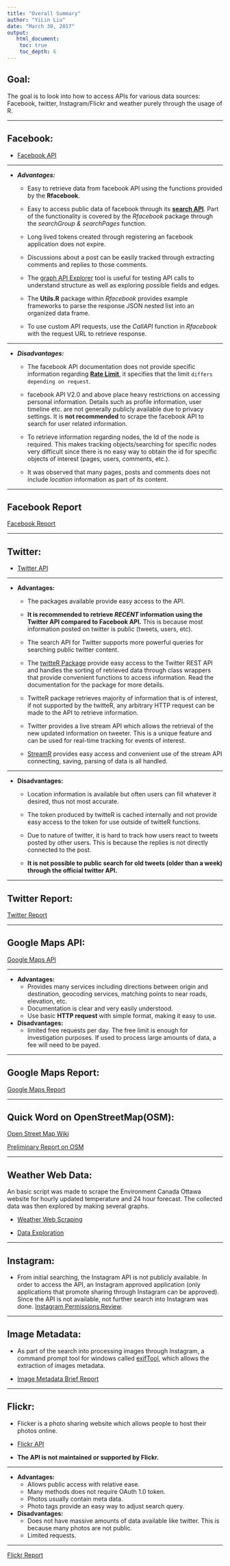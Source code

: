 ```yaml
---
title: "Overall Summary"
author: "YiLin Liu"
date: "March 30, 2017"
output: 
   html_document:
    toc: true
    toc_depth: 6
---
```



##   Goal:
The goal is to look into how to access APIs for various data sources:
Facebook, twitter, Instagram/Flickr and weather purely through the usage 
of R.


*****


##  Facebook:
*   [Facebook API](https://developers.facebook.com/docs/graph-api)

***** 

*   ___Advantages:___
    +   Easy to retrieve data from facebook API using 
        the functions provided by the __Rfacebook__. 
        
    +   Easy to access public data of facebook through its [__search API__](https://developers.facebook.com/docs/graph-API/using-graph-API#search).
        Part of the functionality is covered by the _Rfacebook_ package through the _searchGroup &
        searchPages_ function.
        
    +   Long lived tokens created through registering an facebook application
        does not expire.
        
    +   Discussions about a post can be easily tracked through extracting
        comments and replies to those comments.
        
    +   The [graph API Explorer](https://developers.facebook.com/tools/explorer/) tool is useful for testing API 
        calls to understand structure as well as exploring possible fields and edges.
        
    +   The __Utils.R__ package within _Rfacebook_ provides example frameworks to parse 
        the response JSON nested list into an organized data frame.
        
    +   To use custom API requests, use the _CallAPI_ function in _Rfacebook_ 
        with the request URL to retrieve response.

*****

*   ___Disadvantages:___
    +   The facebook API documentation does not provide specific information regarding [__Rate         Limit__](https://developers.facebook.com/docs/graph-API/advanced/rate-limiting), 
    it specifies that the limit `differs depending on request`.
    
    +   facebook API V2.0 and above place heavy restrictions 
        on accessing personal information. Details
        such as profile information, user timeline etc. are not 
        generally publicly available due to privacy settings.
        It is __not recommended__ to scrape the facebook API to search for user related
        information.
        
    +   To retrieve information regarding nodes, the Id of the node
        is required. This makes tracking objects/searching for
        specific nodes very difficult
        since there is no easy way to obtain the id for specific
        objects of interest (pages, users, comments, etc.).
        
    +   It was observed that many pages, posts and comments
        does not include _location_ information as part of its content.


    
***** 

##  Facebook Report
[Facebook Report](.\Facebook\FacebookReport.html)


    

*****

##  Twitter:
*   [Twitter API](https://dev.twitter.com/overview/api)

*****

*   __Advantages:__
    +   The packages available provide easy access to the API.
    
    +   __It is recommended to retrieve _RECENT_ information
    using the Twitter API compared to Facebook API.__
    This is because most information posted on twitter
    is public (tweets, users, etc).
    
    +   The search API for Twitter supports more powerful
    queries for searching public twitter content. 
    
    +   The [twitteR Package](https://cran.r-project.org/web/packages/twitteR/index.html) provide easy 
    access to the Twitter REST API and handles the sorting of retrieved data through
    class wrappers that provide convenient functions to access
    information. Read the documentation for the package for more details.
    
    +   TwitteR package retrieves majority of information that is of interest,
    if not supported by the twitteR, any arbitrary HTTP request
    can be made to the API to retrieve information.
    
    +   Twitter provides a live stream API which allows the retrieval 
    of the new updated information on tweeter. This is a unique feature
    and can be used for real-time tracking for events of interest. 
    
    +   [StreamR](https://github.com/pablobarbera/streamR) provides easy access and convenient use of the stream API
    connecting, saving, parsing of data is all handled. 

*****

*   __Disadvantages:__
    +   Location information is available but often users can fill 
    whatever it desired, thus not most accurate. 
    
    +   The token produced by twitteR is cached internally and not
    provide easy access to the token for use outside of twitteR functions.
    
    +   Due to nature of twitter, it is hard to track how users
    react to tweets posted by other users. This is because the replies is not
    directly connected to the post. 
    
    +   __It is not possible to public search for old tweets (older than a week)
        through the official twitter API.__

    
*****

## Twitter Report:
[Twitter Report](.\Twitter\TwitterReport\TwitterReport.html)



*****

##  Google Maps API:

[Google Maps API](https://developers.google.com/maps/web-services/)

*****

*   __Advantages:__
    +   Provides many services including directions between origin and destination,
        geocoding services, matching points to near roads, elevation, etc.
    +   Documentation is clear and very easily understood.
    +   Use basic __HTTP request__ with simple format, making it easy to use.

*   __Disadvantages:__
    +   limited free requests per day. The free
        limit is enough for investigation purposes. If used to process
        large amounts of data, a fee will need to be payed.
        

*****

##  Google Maps Report:
[Google Maps Report](.\Maps\Google Maps\GoogleMapsReport\Google_Maps_Report.html)


*****

##  Quick Word on OpenStreetMap(OSM):

[Open Street Map Wiki](http://wiki.openstreetmap.org/wiki/Main_Page)

[Preliminary Report on OSM](.\Maps\OpenStreetMap\OSM.html)


*****

##  Weather Web Data:

An basic script was made to scrape the Environment Canada Ottawa website
for hourly updated temperature and 24 hour forecast.
The collected data was then explored by making several graphs.

*   [Weather Web Scraping](.\Weather\Weather_mini_project.html)

*   [Data Exploration](.\Weather\FurtherAnalysis.html)


*****

##  Instagram:

*   From initial searching, the Instagram API is not publicly available.
    In order to access the API, an Instagram approved application (only applications
    that promote sharing through Instagram can be approved). Since the API
    is not available, not further search into Instagram was done.
    [Instagram Permissions Review](https://www.instagram.com/developer/review/).
    

*****

##  Image Metadata:

*   As part of the search into processing images through Instagram, 
    a command prompt tool for windows called [exifTool](http://www.sno.phy.queensu.ca/~phil/exiftool/),
    which allows the extraction of images metadata.

*   [Image Metadata Brief Report](.\ProcessingImages\Images.html)


*****

##  Flickr:

*   Flicker is a photo sharing website which allows people to host 
    their photos online.

*   [Flickr API](https://www.flickr.com/services/api/)

*   __The API is not maintained or supported by Flickr.__

****

*   __Advantages:__
    +   Allows public access with relative ease.
    +   Many methods does not require OAuth 1.0 token.
    +   Photos usually contain meta data.
    +   Photo tags provide an easy way to adjust search query.
    

*   __Disadvantages:__
    +   Does not have massive amounts of data available
        like twitter. This is because many photos are 
        not public.
    +   Limited requests.
    

*****

[Flickr Report](.\Flicker\FlickrMaster.html)


